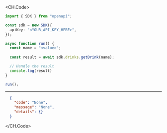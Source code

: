 
<CH.Code>
```typescript GetDrink.ts
import { SDK } from "openapi";

const sdk = new SDK({
  apiKey: "<YOUR_API_KEY_HERE>",
});

async function run() {
  const name = "<value>";
  
  const result = await sdk.drinks.getDrink(name);

  // Handle the result
  console.log(result)
}

run();
```
---

```json Example Response
  {
    "code": "None",
    "message": "None",
    "details": {}
  }
```
</CH.Code>
